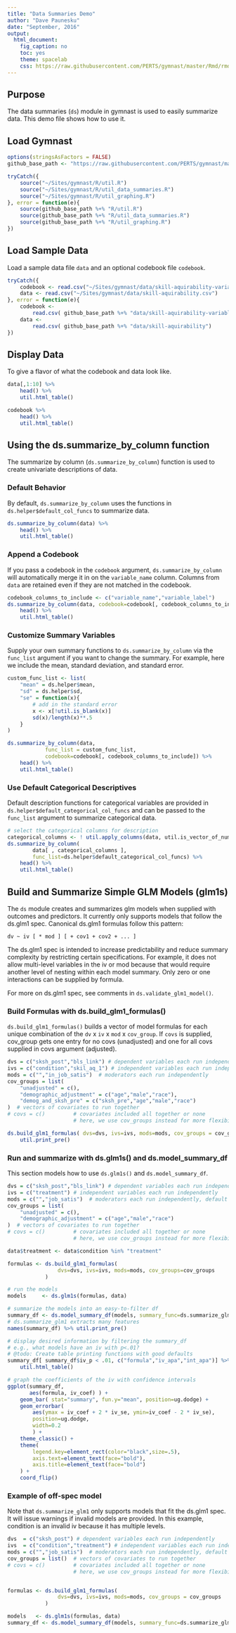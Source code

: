 ```yaml
---
title: "Data Summaries Demo"
author: "Dave Paunesku"
date: "September, 2016"
output: 
  html_document:
    fig_caption: no
    toc: yes
    theme: spacelab
    css: https://raw.githubusercontent.com/PERTS/gymnast/master/Rmd/rmd_styles.css
---
```



## Purpose

The data summaries (`ds`) module in gymnast is used to easily summarize data. This demo file shows how to use it.



## Load Gymnast 
```r

options(stringsAsFactors = FALSE)
github_base_path <- "https://raw.githubusercontent.com/PERTS/gymnast/master/"

tryCatch({
    source("~/Sites/gymnast/R/util.R")
    source("~/Sites/gymnast/R/util_data_summaries.R")
    source("~/Sites/gymnast/R/util_graphing.R")
}, error = function(e){
    source(github_base_path %+% "R/util.R")
    source(github_base_path %+% "R/util_data_summaries.R")
    source(github_base_path %+% "R/util_graphing.R")
})

```

## Load Sample Data
Load a sample data file `data` and an optional codebook file `codebook`.


```r

tryCatch({
    codebook <- read.csv("~/Sites/gymnast/data/skill-aquirability-variable_key.csv")
    data <- read.csv("~/Sites/gymnast/data/skill-aquirability.csv")
}, error = function(e){
    codebook <- 
        read.csv( github_base_path %+% "data/skill-aquirability-variable_key.csv")
    data <- 
        read.csv( github_base_path %+% "data/skill-aquirability")
})

```

## Display Data
To give a flavor of what the codebook and data look like.

```r

data[,1:10] %>% 
    head() %>%
    util.html_table()

codebook %>% 
    head() %>%
    util.html_table()

```

## Using the ds.summarize_by_column function
The summarize by column (`ds.summarize_by_column`) function is used to create
univariate descriptions of data. 

### Default Behavior
By default, `ds.summarize_by_column` uses the functions in
`ds.helper$default_col_funcs` to summarize data.

```r

ds.summarize_by_column(data) %>% 
    head() %>%
    util.html_table()

```

### Append a Codebook
If you pass a codebook in the `codebook` argument,
`ds.summarize_by_column` will automatically merge it in on 
the `variable_name` column. Columns from `data`
are retained even if they are not matched in the 
codebook.

```r

codebook_columns_to_include <- c("variable_name","variable_label")
ds.summarize_by_column(data, codebook=codebook[, codebook_columns_to_include]) %>% 
    head() %>%
    util.html_table()

```

### Customize Summary Variables
Supply your own summary functions to `ds.summarize_by_column` via the 
`func_list` argument if you want to change the summary.
For example, here we include the mean, standard deviation,
and standard error.

```r

custom_func_list <- list(
    "mean" = ds.helper$mean,
    "sd" = ds.helper$sd,
    "se" = function(x){
        # add in the standard error
        x <- x[!util.is_blank(x)]
        sd(x)/length(x)**.5
    }
)

ds.summarize_by_column(data, 
            func_list = custom_func_list,
            codebook=codebook[, codebook_columns_to_include]) %>% 
    head() %>%
    util.html_table()

```

### Use Default Categorical Descriptives
Default description functions for categorical variables are provided in 
`ds.helper$default_categorical_col_funcs` and can be passed to 
the `func_list` argument to summarize categorical data.

```r

# select the categorical columns for description
categorical_columns <- ! util.apply_columns(data, util.is_vector_of_numbers)
ds.summarize_by_column( 
        data[ , categorical_columns ], 
        func_list=ds.helper$default_categorical_col_funcs) %>% 
    head() %>%
    util.html_table()

```

## Build and Summarize Simple GLM Models (glm1s)
The `ds` module creates and summarizes glm models when supplied with
outcomes and predictors. It currently only supports models that follow 
the ds.glm1 spec. Canonical ds.glm1 formulas follow this pattern:

```
dv ~ iv [ * mod ] [ + cov1 + cov2 + ... ]
``` 

The ds.glm1 spec is intended to increase predictability and reduce 
summary complexity by restricting certain specifications.
For example, it does not allow multi-level variables in the iv or mod because 
that would require another level of nesting within each model summary.
Only zero or one interactions can be supplied by formula. 

For more on ds.glm1 spec, see comments in `ds.validate_glm1_model()`.




### Build Formulas with ds.build_glm1_formulas()
`ds.build_glm1_formulas()` builds a vector of model formulas for 
each unique combination of the `dv` x `iv` x `mod` x `cov_group`. 
If `covs` is supplied, cov_group gets one entry for no covs (unadjusted) 
and one for all covs supplied in covs argument (adjusted).

```r
dvs = c("sksh_post","bls_link") # dependent variables each run independently
ivs = c("condition","skil_aq_1") # independent variables each run independently
mods = c("","in_job_satis")  # moderators each run independently
cov_groups = list(
    "unadjusted" = c(),
    "demographic_adjustment" = c("age","male","race"),
    "demog_and_sksh_pre" = c("sksh_pre","age","male","race")
)  # vectors of covariates to run together
# covs = c()         # covariates included all together or none
                     # here, we use cov_groups instead for more flexibility

ds.build_glm1_formulas( dvs=dvs, ivs=ivs, mods=mods, cov_groups = cov_groups) %>%
    util.print_pre()

```

### Run and summarize with ds.glm1s() and ds.model_summary_df
This section models how to use `ds.glm1s()` and `ds.model_summary_df`.


```r

dvs = c("sksh_post","bls_link") # dependent variables each run independently
ivs = c("treatment") # independent variables each run independently
mods = c("","job_satis")  # moderators each run independently, default no mod
cov_groups = list(
    "unadjusted" = c(),
    "demographic_adjustment" = c("age","male","race")
)  # vectors of covariates to run together
# covs = c()         # covariates included all together or none
                     # here, we use cov_groups instead for more flexibility

data$treatment <- data$condition %in% "treatment"

formulas <- ds.build_glm1_formulas( 
                dvs=dvs, ivs=ivs, mods=mods, cov_groups=cov_groups
            )

# run the models
models     <- ds.glm1s(formulas, data)

# summarize the models into an easy-to-filter df
summary_df <- ds.model_summary_df(models, summary_func=ds.summarize_glm1)
# ds.summarize_glm1 extracts many features
names(summary_df) %>% util.print_pre()

# display desired information by filtering the summary_df
# e.g., what models have an iv with p<.01?
# @todo: Create table printing functions with good defaults
summary_df[ summary_df$iv_p < .01, c("formula","iv_apa","int_apa")] %>%
    util.html_table()

# graph the coefficients of the iv with confidence intervals
ggplot(summary_df, 
       aes(formula, iv_coef) ) +
    geom_bar( stat="summary", fun.y="mean", position=ug.dodge) +
    geom_errorbar( 
        aes(ymax = iv_coef + 2 * iv_se, ymin=iv_coef - 2 * iv_se), 
        position=ug.dodge,
        width=0.2
        ) +
    theme_classic() +
    theme(
        legend.key=element_rect(color="black",size=.5),
        axis.text=element_text(face="bold"),
        axis.title=element_text(face="bold")
    ) +
    coord_flip() 

```

### Example of off-spec model
Note that `ds.summarize_glm1` only supports models that fit the ds.glm1 spec.
It will issue warnings if invalid models are provided.
In this example, condition is an invalid iv because it has multiple levels.

```r

dvs  = c("sksh_post") # dependent variables each run independently
ivs  = c("condition","treatment") # independent variables each run independently
mods = c("","job_satis")  # moderators each run independently, default no mod
cov_groups = list()  # vectors of covariates to run together
# covs = c()         # covariates included all together or none
                     # here, we use cov_groups instead for more flexibility


formulas <- ds.build_glm1_formulas( 
                dvs=dvs, ivs=ivs, mods=mods, cov_groups = cov_groups
            )

models   <- ds.glm1s(formulas, data)
summary_df <- ds.model_summary_df(models, summary_func=ds.summarize_glm1)



```


















